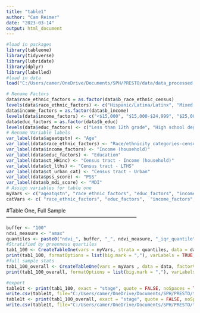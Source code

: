 ```yaml
---
title: "table1"
author: "Cam Reimer"
date: "2023-03-14"
output: html_document
---
```


```r
#load in packages 
library(tableone)
library(tidyverse)
library(lubridate)
library(dplyr)
library(labelled)
#load in data
load("C:/Users/camer/OneDrive/Documents/SPH/PRESTO/data/data_processed.RData")
```

```r
# Rename Factors
data$race_ethnic_factors = as.factor(data$b_race_ethnic_census)
levels(data$race_ethnic_factors) <- c("Hispanic/Latina/Latinx", "Mixed race, Non-hispanic", "Black, Non-Hispanic", "Asian/Pac Islander, Non-Hispanic", "American Indian/Alaskan Native, Non-Hispanic", "White, Non-Hispanic", "Other race, non-hispanic/missing race")
data$income_factors = as.factor(data$b_income)
levels(data$income_factors) <- c("<$15,000", "$15,000-$24,999", "$25,000-$49,999", "$50,000-$74,999", "$75,000-$99,999", "$100,000-$124.999", "$125,000-$149,999", "$150,000-$199,999", ">=$200,000")
data$educ_factors = as.factor(data$b_educ)
levels(data$educ_factors) <- c("Less than 12th grade", "High school degree/GED", "Some college/vocational school", "College degree (4 years)", "Graduate degree")
# Rename Variable labels 
var_label(data$ageatqstn) <- "Age"
var_label(data$race_ethnic_factors) <- "Race/ethnicity categories-census"
var_label(data$income_factors) <- "Income (household)"
var_label(data$educ_factors) <- "Education"
var_label(data$ct_HHinc) <- "Census tract - Income (household)"
var_label(data$ct_lths) <- "Census tract - LTHS"
var_label(data$ct_urban_cat) <- "Census tract - Urban"
var_label(data$pss_score) <- "PSS"
var_label(data$b_mdi_score) <- "MDI" 
# Assign variables for table one 
myVars <- c("ageatqstn", "race_ethnic_factors", "educ_factors", "income_factors", "ct_HHinc", "ct_lths", "ct_urban_cat", "pss_score", "b_mdi_score")
catVars <- c( "race_ethnic_factors", "educ_factors",  "income_factors", "ct_urban_cat")
```


#Table One, Full Sample ---------------------------------------------------------------------------

```r
buffer <- "100"
ndvi_measure <- "amax"
quantiles <- paste0("ndvi_", buffer, "_", ndvi_measure, "_iqr_quantile")
#Stratified by greenness quartiles 
tab1_100 <- CreateTableOne(vars = myVars, strata = quantiles, data = data, factorVars = catVars, test = FALSE)
print(tab1_100, formatOptions = list(big.mark = ","), varLabels = TRUE, dropEqual = TRUE)
#full sample stats
tab1_100_overall <- CreateTableOne(vars = myVars , data = data, factorVars = catVars, test = FALSE)
print(tab1_100_overall, formatOptions = list(big.mark = ","), varLabels = TRUE, dropEqual = TRUE)
```

```r
#export 
table1t <- print(tab1_100, exact = "stage", quote = FALSE, noSpaces = TRUE, printToggle = FALSE, varLabels = TRUE, dropEqual = TRUE)
write.csv(table1t, file="C:/Users/camer/OneDrive/Documents/SPH/PRESTO/table1.csv")
table1t <- print(tab1_100_overall, exact = "stage", quote = FALSE, noSpaces = TRUE, printToggle = FALSE, varLabels = TRUE, dropEqual = TRUE)
write.csv(table1t, file="C:/Users/camer/OneDrive/Documents/SPH/PRESTO/table1_overall.csv")
```
